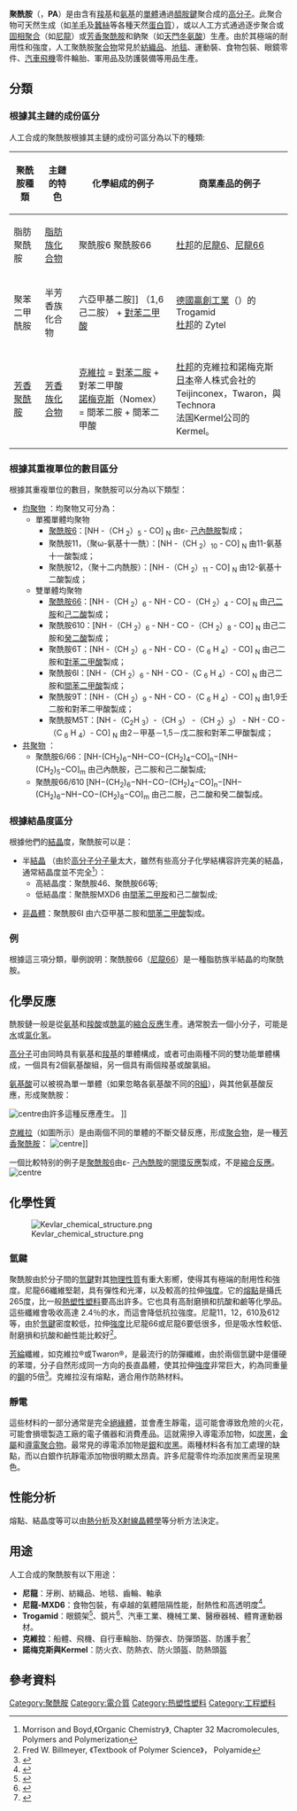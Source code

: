 '''聚酰胺'''（{{lang-en|Polyamide}}，'''PA'''）是由含有[[羧基|羧基]]和[[氨基|氨基]]的[[單體|單體]]通過[[肽鍵|醯胺鍵]]聚合成的[[高分子|高分子]]。此聚合物可天然生成（如[[羊毛|羊毛]]及[[蠶絲|蠶絲]]等各種天然[[蛋白質|蛋白質]]），或以人工方式通過逐步聚合或[[固相聚合|固相聚合]]（如[[尼龍|尼龍]]）或[[芳香聚酰胺|芳香聚酰胺]]和鈉聚（如[[天門冬氨酸|天門冬氨酸]]）生產。由於其極端的耐用性和強度，人工聚酰胺[[聚合物|聚合物]]常見於[[紡織品|紡織品]]、[[地毯|地毯]]、運動裝、食物包裝、眼鏡零件、[[汽車|汽車]][[飛機|飛機]]零件輪胎、軍用品及防護裝備等用品生產。

==分類==
===根據其主鏈的成份區分===
人工合成的聚酰胺根據其主鏈的成份可區分為以下的種類: 

{| class="wikitable"
|-
! 聚酰胺種類 !!  主鏈的特色 !! 化學組成的例子 !! 商業產品的例子
|-
| 脂肪聚酰胺 ||  [[脂肪族化合物|脂肪族化合物]] ||聚酰胺6  聚酰胺66 || [[杜邦|杜邦]]的[[尼龍6|尼龍6]]、[[尼龍66|尼龍66]]
|-
| 聚苯二甲酰胺 ||  半芳香族化合物 ||  聚酰胺6T  = [[六亞甲基二胺|六亞甲基二胺]] （1,6己二胺）  +  [[對苯二甲酸|對苯二甲酸]] ||  [[德國|德國]][[贏創工業|贏創工業]]（{{lang|en|Evonik Industries}}）的 Trogamid<br> [[杜邦|杜邦]]的 Zytel
|-
| [[芳香聚酰胺|芳香聚酰胺]] || [[芳香族化合物|芳香族化合物]] || [[克維拉|克維拉]] = [[對苯二胺|對苯二胺]] + 對苯二甲酸 <br> [[諾梅克斯|諾梅克斯]]（Nomex） = 間苯二胺 + 間苯二甲酸 ||[[杜邦|杜邦]]的克維拉和諾梅克斯<br>[[日本|日本]]帝人株式会社的Teijinconex，Twaron，與Technora<br>法国Kermel公司的Kermel。
|}

===根據其重複單位的數目區分===
根據其重複單位的數目，聚酰胺可以分為以下類型： 
* [[均聚物|均聚物]] ：均聚物又可分為：
**單獨單體均聚物
***[[尼龍6|聚酰胺6]]：[NH -（CH <sub>2 </SUB>）<sub>5 </SUB> - CO] <sub>N </SUB>   由ε- [[己內酰胺|己內酰胺]]製成；
***聚酰胺11，（聚ω-氨基十一酰）：[NH -（CH <sub>2 </SUB>）<sub>10 </SUB> - CO] <sub>N </SUB>  由11-氨基十一酸製成；
***聚酰胺12，（聚十二内酰胺）：[NH -（CH <sub>2 </SUB>）<sub>11 </SUB> - CO] <sub>N </SUB> 由12-氨基十二酸製成；
**雙單體均聚物
***[[尼龍66|聚酰胺66]]：[NH -（CH <sub>2 </SUB>）<sub>6 </SUB> - NH - CO -（CH <sub>2 </SUB>）<sub>4 </sub> - CO] <sub>N </SUB>  由[[己二胺|己二胺]]和[[己二酸|己二酸]]製成；
***聚酰胺610：[NH -（CH <sub>2 </SUB>）<sub>6 </SUB> - NH - CO -（CH <sub>2 </SUB>）<sub>8 </sub> - CO] <sub>N </SUB>  由己二胺和[[癸二酸|癸二酸]]製成；
***聚酰胺6T：[NH -（CH <sub>2 </SUB>）<sub>6 </SUB> - NH - CO -（C <sub> 6 </SUB> H <sub> 4 </SUB>）- CO] <sub>N </SUB>  由己二胺和[[對苯二甲酸|對苯二甲酸]]製成；
***聚酰胺6I：[NH -（CH <sub>2 </SUB>）<sub>6 </SUB> - NH - CO -（C <sub> 6 </SUB> H <sub> 4 </SUB>）- CO] <sub>N </SUB>  由己二胺和[[間苯二甲酸|間苯二甲酸]]製成；
***聚酰胺9T：[NH -（CH <sub>2 </SUB>）<sub>9 </SUB> - NH - CO -（C <sub> 6 </SUB> H <sub> 4 </SUB>）- CO] <sub>N </SUB>  由1,9壬二胺和對苯二甲酸製成；
***聚酰胺M5T：[NH -（C<sub>2 </SUB>H <sub>3 </SUB>）-（CH <sub>3 </SUB>） -（CH <sub>2 </SUB>）<sub>3 </SUB>） - NH - CO -（C <sub> 6 </SUB> H <sub> 4 </SUB>）- CO] <sub>N </SUB> 由2－甲基－1,5－戊二胺和對苯二甲酸製成；
* [[共聚物|共聚物]] ： 
** 聚酰胺6/66：[NH-(CH<sub>2</sub>)<sub>6</sub>−NH−CO−(CH<sub>2</sub>)<sub>4</sub>−CO]<sub>n</sub>−[NH−(CH<sub>2</sub>)<sub>5</sub>−CO]<sub>m</sub> 由己內酰胺，己二胺和己二酸製成; 
** 聚酰胺66/610  [NH−(CH<sub>2</sub>)<sub>6</sub>−NH−CO−(CH<sub>2</sub>)<sub>4</sub>−CO]<sub>n</sub>−[NH−(CH<sub>2</sub>)<sub>6</sub>−NH−CO−(CH<sub>2</sub>)<sub>8</sub>−CO]<sub>m</sub> 由己二胺，己二酸和癸二酸製成。

===根據結晶度區分===
根據他們的[[結晶|結晶]]度，聚酰胺可以是： 
*半[[結晶|結晶]] （由於[[高分子|高分子]][[分子量|分子量]]太大，雖然有些高分子化學結構容許完美的結晶，通常結晶度並不完全<ref>Morrison and Boyd,《Organic Chemistry》, Chapter 32 Macromolecules, Polymers and Polymerization </ref>）： 
**高結晶度：聚酰胺46、聚酰胺66等; 
**低結晶度：聚酰胺MXD6  由[[間苯二甲胺|間苯二甲胺]]和己二酸製成;

* [[無定形體|非晶體]]：聚酰胺6I 由六亞甲基二胺和[[間苯二甲酸|間苯二甲酸]]製成。

===例===
根據這三項分類，舉例說明：聚酰胺66（[[尼龍66|尼龍66]]）是一種脂肪族半結晶的均聚酰胺。

==化學反應==
酰胺鏈一般是從[[氨基|氨基]]和[[羧酸|羧酸]]或[[酰氯|酰氯]]的[[縮合反應|縮合反應]]生產。通常脫去一個小分子，可能是[[水|水]]或[[氯化氢|氯化氢]]。

[[高分子|高分子]]可由同時具有氨基和[[羧基|羧基]]的單體構成，或者可由兩種不同的雙功能單體構成，一個具有2個氨基酸組，另一個具有兩個羧基或酸氯組。

[[氨基酸|氨基酸]]可以被視為單一單體（如果忽略各氨基酸不同的[[烷基|R組]]），與其他氨基酸反應，形成聚酰胺：

[[Image:2-amino-acidsb.png|centre]]由許多這種反應產生。 ]]

[[克維拉|克維拉]]（如圖所示）是由兩個不同的單體的不斷交替反應，形成[[聚合物|聚合物]]，是一種[[芳香聚酰胺|芳香聚酰胺]]：
[[Image:Kevlar_reaction.svg|centre]]]]

一個比較特别的例子是[[尼龍6|聚酰胺6]]由ε- [[己內酰胺|己內酰胺]]的[[開環反應|開環反應]]製成，不是[[縮合反應|縮合反應]]。
[[Image:Caprolactam_polymerization.png|centre]]

==化學性質==
[[Image:Kevlar_chemical_structure.png|thumb]]
===氫鍵===
聚酰胺由於分子間的[[氫鍵|氫鍵]]對其[[物理性質|物理性質]]有重大影嚮，使得其有極端的耐用性和強度。尼龍66纖維堅韌，具有彈性和光澤，以及較高的拉伸[[強度|強度]]。它的[[熔點|熔點]]是攝氏265度，比一般[[熱塑性塑料|熱塑性塑料]]要高出許多。它也具有高耐磨損和抗酸和鹼等化學品。這些纖維會吸收高達 2.4％的水，而這會降低抗拉強度。尼龍11，12，610及612等，由於[[氫鍵|氫鍵]]密度較低，拉伸[[強度|強度]]比尼龍66或尼龍6要低很多，但是吸水性較低、耐磨損和抗酸和鹼性能比較好<ref>Fred W. Billmeyer, 《Textbook of Polymer Science》， Polyamide</ref>。

[[芳綸|芳綸]]纖維，如克維拉®或Twaron®，是最流行的防彈纖維，由於兩個氫鍵中是僵硬的苯環，分子自然形成同一方向的長直晶體，使其拉伸[[強度|強度]]非常巨大，約為同重量的[[鋼|鋼]]的5倍<ref>{{Cite web |url=http://bulletproofme.com/Ballistic_Protection_Levels.shtml |title=Bullet Proof ME Body Armor |accessdate=2011-08-21 |archive-date=2011-08-18 |archive-url=https://web.archive.org/web/20110818105645/http://www.bulletproofme.com/Ballistic_Protection_Levels.shtml |dead-url=no }}</ref>。克維拉沒有熔點，適合用作防熱材料。

===靜電===
這些材料的一部分通常是完全[[絕緣體|絕緣體]]，並會產生靜電，這可能會導致危險的火花，可能會損壞製造工廠的電子儀器和消費產品。這就需摻入導電添加物，如[[炭黑|炭黑]]，[[金屬|金屬]]和[[導電聚合物|導電聚合物]]。最常見的導電添加物是[[銀|銀]]和[[炭黑|炭黑]]。兩種材料各有加工處理的缺點，而以白銀作抗靜電添加物很明顯太昂貴。許多尼龍零件均添加炭黑而呈現黑色。

==性能分析==
熔點、結晶度等可以由[[熱分析|熱分析]]及[[X射線晶體學|X射線晶體學]]等分析方法決定。

==用途==
人工合成的聚酰胺有以下用途：
*'''尼龍'''：牙刷、紡織品、地毯、齒輪、軸承
*'''尼龍-MXD6'''：食物包裝，有卓越的氣體阻隔性能，耐熱性和高透明度<ref>{{Cite web |url=http://www.idspackaging.com/Common/exhib_349/Mxd6bro.1.pdf |title=Nylon-MXD6 |accessdate=2011-08-21 |archive-date=2011-01-09 |archive-url=https://web.archive.org/web/20110109031940/http://www.idspackaging.com/Common/exhib_349/Mxd6bro.1.pdf |dead-url=yes }}</ref>。
*'''Trogamid'''：眼鏡架<ref>{{Cite web |url=http://www.daicel-evonik.com/chinese/application/optics/eyeglass.html |title=镜架 TROGAMID CX |accessdate=2011-08-21 |archive-date=2016-03-05 |archive-url=https://web.archive.org/web/20160305020745/http://www.daicel-evonik.com/chinese/application/optics/eyeglass.html |dead-url=no }}</ref>、鏡片<ref>{{Cite web |url=http://www.daicel-evonik.com/chinese/application/optics/lenses.html |title=镜片 TROGAMID CX |accessdate=2011-08-21 |archive-date=2016-03-05 |archive-url=https://web.archive.org/web/20160305042443/http://www.daicel-evonik.com/chinese/application/optics/lenses.html |dead-url=no }}</ref>、汽車工業、機械工業、醫療器械、體育運動器材。
*'''克維拉'''：船體、飛機、自行車輪胎、防彈衣、防彈頭盔、防護手套<ref>{{Cite web |url=http://www2.dupont.com/Personal_Protection/en_US/products/kevlar/index.html |title=Kevlar® |accessdate=2011-08-21 |archive-date=2011-08-16 |archive-url=https://web.archive.org/web/20110816162655/http://www2.dupont.com/Personal_Protection/en_US/products/kevlar/index.html |dead-url=no }}</ref>
*'''諾梅克斯與Kermel'''：防火衣、防熱衣、防火頭盔、防熱頭盔

==參考資料==
{{reflist}}

{{合成材料}}

{{Authority control}}
[[Category:聚酰胺|Category:聚酰胺]]
[[Category:電介質|Category:電介質]]
[[Category:热塑性塑料|Category:热塑性塑料]]
[[Category:工程塑料|Category:工程塑料]]